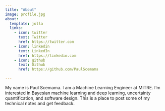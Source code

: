 ```yaml
---
title: "About"
image: profile.jpg
about:
  template: jolla
  links:
    - icon: twitter
      text: Twitter
      href: https://twitter.com
    - icon: linkedin
      text: LinkedIn
      href: https://linkedin.com
    - icon: github
      text: Github
      href: https://github.com/PaulScemama

---
```


My name is Paul Scemama. I am a Machine Learning Engineer at MITRE. I'm interested in Bayesian machine learning and deep learning, uncertainty quantification, and software design. This is a place to post some of my technical notes and get feedback. 

